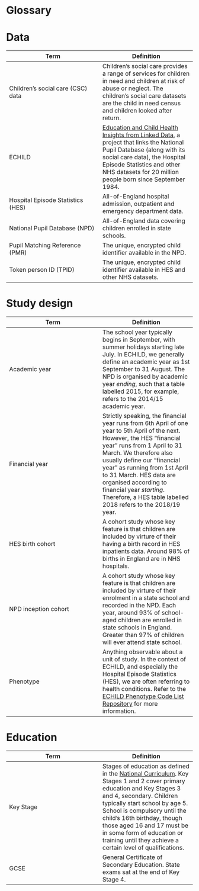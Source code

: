# Glossary {.unnumbered}

# Data
Term | Definition
--- | ---
Children's social care (CSC) data | Children's social care provides a range of services for children in need and children at risk of abuse or neglect. The children's social care datasets are the child in need census and children looked after return.
ECHILD | [Education and Child Health Insights from Linked Data](https://www.echild.ac.uk){target="_blank"}, a project that links the National Pupil Database (along with its social care data), the Hospital Episode Statistics and other NHS datasets for 20 million people born since September 1984.
Hospital Episode Statistics (HES) | All-of-England hospital admission, outpatient and emergency department data.
National Pupil Database (NPD) | All-of-England data covering children enrolled in state schools.
Pupil Matching Reference (PMR) | The unique, encrypted child identifier available in the NPD.
Token person ID (TPID) | The unique, encrypted child identifier available in HES and other NHS datasets.

# Study design
Term | Definition
--- | ---
Academic year | The school year typically begins in September, with summer holidays starting late July. In ECHILD, we generally define an academic year as 1st September to 31 August. The NPD is organised by academic year *ending*, such that a table labelled 2015, for example, refers to the 2014/15 academic year.
Financial year | Strictly speaking, the financial year runs from 6th April of one year to 5th April of the next. However, the HES "financial year" runs from 1 April to 31 March. We therefore also usually define our "financial year" as running from 1st April to 31 March. HES data are organised according to financial year *starting*. Therefore, a HES table labelled 2018 refers to the 2018/19 year.
HES birth cohort | A cohort study whose key feature is that children are included by virture of their having a birth record in HES inpatients data. Around 98% of births in England are in NHS hospitals.
NPD inception cohort | A cohort study whose key feature is that children are included by virture of their enrolment in a state school and recorded in the NPD. Each year, around 93% of school-aged children are enrolled in state schools in England. Greater than 97% of children will ever attend state school.
Phenotype | Anything observable about a unit of study. In the context of ECHILD, and especially the Hospital Episode Statistics (HES), we are often referring to health conditions. Refer to the [ECHILD Phenotype Code List Repository](https://code.echild.ac.uk){target="_blank"} for more information.

# Education
Term | Definition
--- | ---
Key Stage | Stages of education as defined in the [National Curriculum](https://www.gov.uk/national-curriculum){target="_blank"}. Key Stages 1 and 2 cover primary education and Key Stages 3 and 4, secondary. Children typically start school by age 5. School is compulsory until the child's 16th birthday, though those aged 16 and 17 must be in some form of education or training until they achieve a certain level of qualifications.
GCSE | General Certificate of Secondary Education. State exams sat at the end of Key Stage 4.
